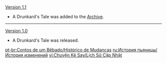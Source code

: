 {{Change History/Header}}
[[Version 1.1]]
*A Drunkard's Tale was added to the [[Archive]].
----
[[Version 1.0]]
*A Drunkard's Tale was released.
<noinclude>


[[pt-br:Contos de um Bêbado/Histórico de Mudanças]]
[[ru:История пьяницы/История изменений]]
[[vi:Chuyện Kẻ Say/Lịch Sử Cập Nhật]]
</noinclude>